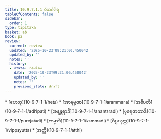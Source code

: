 ```yaml
---
title: 10.9.7.1.1 ဝိဘင်္ဂဝါရ
tableOfContents: false
sidebar:
  order: 1
type: tipitaka
basket: ab
book: p2
review:
  current: review
  updated: '2025-10-23T09:21:06.450042'
  updated_by: ''
  notes: ''
  history:
  - state: review
    date: '2025-10-23T09:21:06.450042'
    updated_by: ''
    notes: ''
    previous_state: draft
---
```



<ReviewStatus review={frontmatter.review} showDetails={true} />

<HypothesisAnnotation frontmatter={frontmatter} />

<DynamicBreadcrumb />



<TableOfContents book="p2" section="10.9.7.1.1">
* [ဟေတု](10-9-7-1-1/hetu)
* [အာရမ္မဏ](10-9-7-1-1/arammana)
* [အဓိပတိ](10-9-7-1-1/adhipati)
* [အနန္တရာဒိ](10-9-7-1-1/anantaradi)
* [ပုရေဇာတာဒိ](10-9-7-1-1/purejatadi)
* [ကမ္မာဒိ](10-9-7-1-1/kammadi)
* [ဝိပ္ပယုတ္တ](10-9-7-1-1/vippayutta)
* [အတ္ထိ](10-9-7-1-1/atthi)
</TableOfContents>